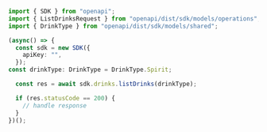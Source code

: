 ```typescript ListDrinks.ts
import { SDK } from "openapi";
import { ListDrinksRequest } from "openapi/dist/sdk/models/operations";
import { DrinkType } from "openapi/dist/sdk/models/shared";

(async() => {
  const sdk = new SDK({
    apiKey: "",
  });
const drinkType: DrinkType = DrinkType.Spirit;

  const res = await sdk.drinks.listDrinks(drinkType);

  if (res.statusCode == 200) {
    // handle response
  }
})();
```
